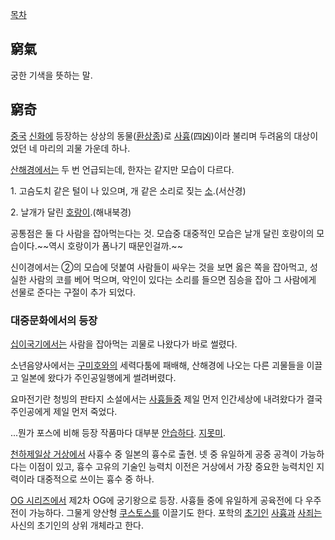 [[목차]]

== 窮氣 ==
궁한 기색을 뜻하는 말.

== 窮奇 ==
[[중국]] [[신화]]에 등장하는 상상의 동물([[환상종]])로 [[사흉]](四凶)이라 불리며 두려움의 대상이었던 네 마리의 괴물 가운데 하나.

[[산해경]]에서는 두 번 언급되는데, 한자는 같지만 모습이 다르다.

1. 고슴도치 같은 털이 나 있으며, 개 같은 소리로 짖는 [[소]].(서산경)

2. 날개가 달린 [[호랑이]].(해내북경)

공통점은 둘 다 사람을 잡아먹는다는 것. 모습중 대중적인 모습은 날개 달린 호랑이의 모습이다.~~역시 호랑이가 폼나기 때문인걸까.~~

신이경에서는 ②의 모습에 덧붙여 사람들이 싸우는 것을 보면 옳은 쪽을 잡아먹고, 성실한 사람의 코를 베어 먹으며, 악인이 있다는 소리를 들으면 짐승을 잡아 그 사람에게 선물로 준다는 구절이 추가 되었다.

=== 대중문화에서의 등장 === 

[[십이국기]]에서는 사람을 잡아먹는 괴물로 나왔다가 바로 썰렸다.

소년음양사에서는 [[구미호]]와의 세력다툼에 패배해, 산해경에 나오는 다른 괴물들을 이끌고 일본에 왔다가 주인공일행에게 썰려버렸다.

요마전기란 청빙의 판타지 소설에서는 [[사흉]]들중 제일 먼저 인간세상에 내려왔다가 결국 주인공에게 제일 먼저 죽었다.

...뭔가 포스에 비해 등장 작품마다 대부분 [[안습]]하다. [[지못미]].

[[천하제일상 거상]]에서 사흉수 중 일본의 흉수로 출현. 넷 중 유일하게 공중 공격이 가능하다는 이점이 있고, 흉수 고유의 기술인 능력치 이전은 거상에서 가장 중요한 능력치인 지력이라 대중적으로 쓰이는 흉수 중 하나.

[[OG 시리즈]]에서 제2차 OG에 궁기왕으로 등장. 사흉들 중에 유일하게 공육전에 다 우주전이 가능하다. 그물게 양산형 [[쿠스토스]]를 이끌기도 한다. 포학의 [[초기인]] [[사흉]]과 [[사죄]]는 사신의 초기인의 상위 개체라고 한다.

